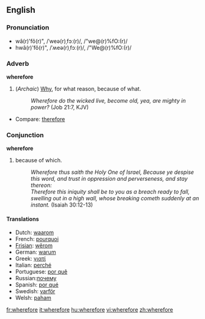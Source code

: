 ==English==

===Pronunciation===
*wâ(r)'fô(r)", /ˈweə(r)ˌfɔː(r)/, /"we@(r)%fO:(r)/
*hwâ(r)'fô(r)", /ˈʍeə(r)ˌfɔː(r)/, /"We@(r)%fO:(r)/

===Adverb===
'''wherefore'''
#(''Archaic'') [[Why]], for what reason, because of what.
#: ''Wherefore do the wicked live, become old, yea, are mighty in power?'' (Job 21:7, KJV)
*Compare: [[therefore]]

===Conjunction===
'''wherefore'''
# {{archaic}} because of which.
#: ''Wherefore thus saith the Holy One of Israel, Because ye despise this word, and trust in oppression and perverseness, and stay thereon: <br>Therefore this iniquity shall be to you as a breach ready to fall, swelling out in a high wall, whose breaking cometh suddenly at an instant.'' (Isaiah 30:12-13)

====Translations====
*Dutch: [[waarom]]
*French: [[pourquoi]]
*[[Frisian]]: [[wêrom]]
*German: [[warum]]
*Greek: [[γιατί]]
*Italian: [[perché]]
*Portuguese: [[por quê]]
*Russian:[[почему]]
*Spanish: [[por qué]]
*Swedish: [[varför]]
*Welsh: [[paham]]

[[fr:wherefore]]
[[it:wherefore]]
[[hu:wherefore]]
[[vi:wherefore]]
[[zh:wherefore]]